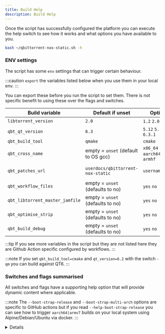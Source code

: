 ```yaml
---
title: Build Help
description: Build Help
---
```



Once the script has successfully configured the platform you can execute the help switch to see how it works and what options you have available to you.

```bash
bash ~/qbittorrent-nox-static.sh -h
```

### ENV settings

The script has some `env` settings that can trigger certain behaviour.

:::caution
`export` the variables listed below when you use them in your local env.
:::

You can export these before you run the script to set them. There is not specific benefit to using these over the flags and switches.

| Build variable                  | Default if unset                    | Options                            | example usage                                            |
| ------------------------------- | ----------------------------------- | ---------------------------------- | -------------------------------------------------------- |
| `libtorrent_version`            | `2.0`                               | `1.2` `2.0`                        | `export libtorrent_version=2.0`                          |
| `qbt_qt_version`                | `6.3`                               | `5.12` `5.15` `6.3` `6.3.1`        | `export qbt_qt_version=6.3`                              |
| `qbt_build_tool`                | `qmake`                             | `cmake`                            | `export qbt_build_tool=cmake`                            |
| `qbt_cross_name`                | empty = `unset` (default to OS gcc) | `x86_64` `aarch64` `armv7` `armhf` | `export qbt_cross_name=aarch64`                          |
| `qbt_patches_url`               | `userdocs/qbittorrent-nox-static`   | `username/repo`                    | `export qbt_patches_url=userdocs/qbittorrent-nox-static` |
| `qbt_workflow_files`            | empty = `unset` (defaults to no)    | `yes` `no`                         | `export qbt_workflow_files=yes`                          |
| `qbt_libtorrent_master_jamfile` | empty = `unset` (defaults to no)    | `yes` `no`                         | `export qbt_libtorrent_master_jamfile=yes`               |
| `qbt_optimise_strip`            | empty = `unset` (defaults to no)    | `yes` `no`                         | `export qbt_optimise_strip=yes`                          |
| `qbt_build_debug`               | empty = `unset` (defaults to no)    | `yes` `no`                         | `export qbt_build_debug=yes`                             |

:::tip
If you see more variables in the script but they are not listed here they are Github Action specific configured by workflows.
:::

:::note
If you set `qbt_build_tool=cmake` and `qt_version=6.2` with the switch `-qm` you can build against QT6.
:::

### Switches and flags summarised

All switches and flags have a supporting help option that will provide dynamic content where applicable.

:::note
The `--boot-strap-release` and `--boot-strap-multi-arch` options are specific to GitHub actions but if you read `--help-boot-strap-release` you can see how to trigger `aarch64|armv7` builds on your local system using Alpine/Debian/Ubuntu via docker.
:::

<Details summary="Script Help Options">
```bash
 Here are a list of available options

 Use: -b     or --build-directory       Help: -h-b     or --help-build-directory
 Use: -bt    or --boost-version         Help: -h-bt    or --help-boost-version
 Use: -c     or --cmake                 Help: -h-c     or --help-cmake
 Use: -cd    or --cache-directory       Help: -h-cd    or --help-cache-directory
 Use: -d     or --debug                 Help: -h-d     or --help-debug
 Use: -bs-p  or --boot-strap-patches    Help: -h-bs-p  or --help-boot-strap-patches
 Use: -bs-c  or --boot-strap-cmake      Help: -h-bs-c  or --help-boot-strap-cmake
 Use: -bs-r  or --boot-strap-release    Help: -h-bs-r  or --help-boot-strap-release
 Use: -bs-ma or --boot-strap-multi-arch Help: -h-bs-ma or --help-boot-strap-multi-arch
 Use: -bs-a  or --boot-strap-all        Help: -h-bs-a  or --help-boot-strap-all
 Use: -i     or --icu                   Help: -h-i     or --help-icu
 Use: -lm    or --libtorrent-master     Help: -h-lm    or --help-libtorrent-master
 Use: -lt    or --libtorrent-tag        Help: -h-lt    or --help-libtorrent-tag
 Use: -m     or --master                Help: -h-m     or --help-master
 Use: -ma    or --multi-arch            Help: -h-ma    or --help-multi-arch
 Use: -n     or --no-delete             Help: -h-n     or --help-no-delete
 Use: -o     or --optimize              Help: -h-o     or --help-optimize
 Use: -p     or --proxy                 Help: -h-p     or --help-proxy
 Use: -pr    or --patch-repo            Help: -h-pr    or --help-patch-repo
 Use: -qm    or --qbittorrent-master    Help: -h-qm    or --help-qbittorrent-master
 Use: -qt    or --qbittorrent-tag       Help: -h-qt    or --help-qbittorrent-tag
 Use: -qtt   or --qt-tag                Help: -h-qtt   or --help-qtt-tag
 Use: -sdu   or --script-debug-urls     Help: -h-sdu   or --help-script-debug-urls
 Use: -si    or --static-ish            Help: -h-s     or --help-strip
 Use: -s     or --strip                 Help: -h-s     or --help-strip
 Use: -wf    or --workflow              Help: -h-wf    or --help-workflow

 Module specific help - flags are used with the modules listed here.

 Use: all or module-name          Usage: ~/qbittorrent-nox-static.sh all -i

 all ---------------- optional Recommended method to install all modules
 install ------------ optional Install the ~/qbt-build/completed/qbittorrent-nox binary
 zlib --------------- required Build zlib locally
 iconv -------------- required Build iconv locally
 icu ---------------- optional Build ICU locally
 openssl ------------ required Build openssl locally
 boost -------------- required Download, extract and build the boost library files
 libtorrent --------- required Build libtorrent locally
 double_conversion -- required A cmake + Qt6 build component on modern OS only.
 qtbase ------------- required Build qtbase locally
 qttools ------------ required Build qttools locally
 qbittorrent -------- required Build qbittorrent locally

 env help - supported exportable evironment variables

 export qbt_libtorrent_version="" -------- options 1.2 - 2.0
 export qbt_qt_version="" ---------------- options 5 - 5.15 - 6 - 6.2 - 6.3 and so on
 export qbt_build_tool="" ---------------- options qmake - cmake
 export qbt_cross_name="" ---------------- options x86_64 - aarch64 - armv7 - armhf
 export qbt_patches_url="" --------------- options userdocs/qbittorrent-nox-static.
 export qbt_libtorrent_tag="" ------------ options Takes a valid git tag or branch for libtorrent
 export qbt_qbittorrent_tag="" ----------- options Takes a valid git tag or branch for qbittorrent
 export qbt_boost_tag="" ----------------- options Takes a valid git tag or branch for boost
 export qbt_qt_tag="" -------------------- options Takes a valid git tag or branch for Qt
 export qbt_workflow_files="" ------------ options yes no - use qbt-workflow-files for dependencies
 export qbt_workflow_artifacts="" -------- options yes no - use qbt_workflow_artifacts for dependencies
 export qbt_cache_dir="" ----------------- options path empty - provide a path to a cache directory
 export qbt_libtorrent_master_jamfile="" - options yes no - use RC branch instead of release jamfile
 export qbt_optimise_strip="" ------------ options yes no - strip binaries - cannot be used with debug
 export qbt_build_debug="" --------------- options yes no - debug build - cannot be used with strip
 export qbt_standard="" ------------------ options 14 - 17 - 20 - 23 - c standard for gcc - for older build combos
 export qbt_static_ish="" ---------------- options yes no - libc linking - link dynamically to libc

 ⬤ Default env settings

   qbt_libtorrent_version="2.0"
   qbt_qt_version="6"
   qbt_build_tool="cmake"
   qbt_cross_name="x86_64"
   qbt_patches_url="userdocs/qbittorrent-nox-static"
   qbt_skip_icu="yes"
   qbt_boost_tag="boost-1.84.0"
   qbt_libtorrent_tag="v2.0.10"
   qbt_qt_tag="v6.6.2"
   qbt_qbittorrent_tag="release-4.6.3"
   qbt_libtorrent_master_jamfile="no"
   qbt_workflow_files="no"
   qbt_workflow_artifacts="no"
   qbt_cache_dir=""
   qbt_optimise_strip="yes"
   qbt_build_debug="no"
   qbt_standard="17"
   qbt_static_ish="no"
```
</Details>

For example, taking the `-h-bs` switch as an example, it will show different results based on the preceding switches provided:

<Tabs>
<TabItem value="" label=" -h-bs">
```bash
Here is the help description for this flag:

Creates dirs in this structure: ~/qbt-build/patches/APPNAME/TAG/patch

Add your patches there, for example.

~/qbt-build/patches/libtorrent/1.2.18/patch

~/qbt-build/patches/qbittorrent/4.5.0/patch
```
</TabItem>
<TabItem value="" label=" -qm -lm -h-bs">
```bash
Here is the help description for this flag:

Creates dirs in this structure: ~/qbt-build/patches/APPNAME/TAG/patch

Add your patches there, for example.

~/qbt-build/patches/libtorrent/RC_1_2/patch

~/qbt-build/patches/qbittorrent/master/patch
```
</TabItem>
<TabItem value="" label=" -qt release-4.2.5 -lt v2.0.3 -h-bs">
```bash
Here is the help description for this flag:

Creates dirs in this structure: ~/qbt-build/patches/APPNAME/TAG/patch

Add your patches there, for example.

~/qbt-build/patches/libtorrent/2.0.3/patch

~/qbt-build/patches/qbittorrent/4.2.5/patch
```
</TabItem>
</Tabs>

### Build - default profile

Install all default modules (ICU is skipped) and build `qbittorrent-nox` to the default build directory `qbt-build/compelted`.

```bash
bash ~/qbittorrent-nox-static.sh all
```

### Build - modules (optional and mostly for debugging and testing)

You can build modules individually, subject to this warning.

:::caution
It's best to consider all individual modules listed below as being dependent on the previous modules being built for that module to build successfully.
:::

```bash
bash ~/qbittorrent-nox-static.sh module
```

Here are the list of supported modules:

```bash
bison (Debian based only)
gawk (Debian based only)
glibc (Debian based only)
zlib (default)
iconv (default)
icu (default)
openssl (default)
boost (default)
double_conversion (default for Qt6 on a modern OS - Bullseye / Jammy)
qtbase (default)
qttools (default)
libtorrent (default)
qbittorrent (default)
```

### Build - paths

By default the script will built to a hard coded path defined by the scripts `$install_dir` variable as to avoid installing files to a server and causing conflicts.

:::note
This path is relative to the scripts location.
:::

```bash
qbt-build
```

You can modify this dynamically with the `-b` argument

:::caution
The `-b` must be used in all commands provided to the script or default `qbt-build` will be used instead.
:::

:::tip
The `-b` flag accepts both full `/opt` and relative `opt` paths.
:::

```bash

```bash
bash ~/qbittorrent-nox-static.sh all -b "/opt"
```
